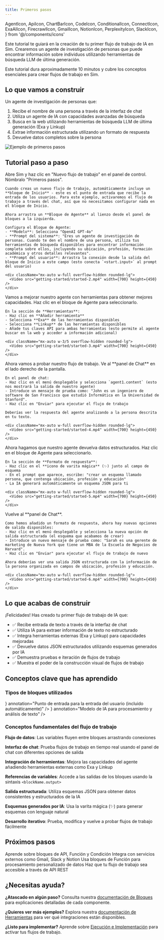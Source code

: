 ```yaml
---
title: Primeros pasos
---
```


  AgentIcon,
  ApiIcon,
  ChartBarIcon,
  CodeIcon,
  ConditionalIcon,
  ConnectIcon,
  ExaAIIcon,
  FirecrawlIcon,
  GmailIcon,
  NotionIcon,
  PerplexityIcon,
  SlackIcon,
} from '@/components/icons'

Este tutorial te guiará en la creación de tu primer flujo de trabajo de IA en Sim. Crearemos un agente de investigación de personas que puede encontrar información sobre individuos utilizando herramientas de búsqueda LLM de última generación.

<Callout type="info">
  Este tutorial dura aproximadamente 10 minutos y cubre los conceptos esenciales para crear flujos de trabajo en Sim.
</Callout>

## Lo que vamos a construir

Un agente de investigación de personas que:
1. Recibe el nombre de una persona a través de la interfaz de chat
2. Utiliza un agente de IA con capacidades avanzadas de búsqueda
3. Busca en la web utilizando herramientas de búsqueda LLM de última generación (Exa y Linkup)
4. Extrae información estructurada utilizando un formato de respuesta
5. Devuelve datos completos sobre la persona

<Image
  src="/static/getting-started/started-1.png"
  alt="Ejemplo de primeros pasos"
  width={800}
  height={500}
/>

## Tutorial paso a paso

<Steps>
  <Step title="Crear flujo de trabajo y añadir agente de IA">
    Abre Sim y haz clic en "Nuevo flujo de trabajo" en el panel de control. Nómbralo "Primeros pasos".
    
    Cuando creas un nuevo flujo de trabajo, automáticamente incluye un **bloque de Inicio** - este es el punto de entrada que recibe la entrada de los usuarios. Para este ejemplo, activaremos el flujo de trabajo a través del chat, así que no necesitamos configurar nada en el bloque de Inicio.
    
    Ahora arrastra un **Bloque de Agente** al lienzo desde el panel de bloques a la izquierda.
    
    Configura el Bloque de Agente:
    - **Modelo**: Selecciona "OpenAI GPT-4o"
    - **Prompt del sistema**: "Eres un agente de investigación de personas. Cuando te den el nombre de una persona, utiliza tus herramientas de búsqueda disponibles para encontrar información completa sobre ellos, incluyendo su ubicación, profesión, formación académica y otros detalles relevantes".
    - **Prompt del usuario**: Arrastra la conexión desde la salida del bloque de Inicio a este campo (esto conecta `<start.input>` al prompt del usuario)
    
    <div className="mx-auto w-full overflow-hidden rounded-lg">
      <Video src="getting-started/started-2.mp4" width={700} height={450} />
    </div>
  </Step>
  
  <Step title="Añadir herramientas al agente">
    Vamos a mejorar nuestro agente con herramientas para obtener mejores capacidades. Haz clic en el bloque de Agente para seleccionarlo.
    
    En la sección de **Herramientas**:
    - Haz clic en **Añadir herramienta**
    - Selecciona **Exa** de las herramientas disponibles
    - Selecciona **Linkup** de las herramientas disponibles
    - Añade tus claves API para ambas herramientas (esto permite al agente buscar en la web y acceder a información adicional)
    
    <div className="mx-auto w-3/5 overflow-hidden rounded-lg">
      <Video src="getting-started/started-3.mp4" width={700} height={450} />
    </div>
  </Step>
  
  <Step title="Probar el flujo de trabajo básico">
    Ahora vamos a probar nuestro flujo de trabajo. Ve al **panel de Chat** en el lado derecho de la pantalla.
    
    En el panel de chat:
    - Haz clic en el menú desplegable y selecciona `agent1.content` (esto nos mostrará la salida de nuestro agente)
    - Introduce un mensaje de prueba como: "John es un ingeniero de software de San Francisco que estudió Informática en la Universidad de Stanford".
    - Haz clic en "Enviar" para ejecutar el flujo de trabajo
    
    Deberías ver la respuesta del agente analizando a la persona descrita en tu texto.
    
    <div className="mx-auto w-full overflow-hidden rounded-lg">
      <Video src="getting-started/started-4.mp4" width={700} height={450} />
    </div>
  </Step>
  
  <Step title="Añadir salida estructurada">
    Ahora hagamos que nuestro agente devuelva datos estructurados. Haz clic en el bloque de Agente para seleccionarlo.
    
    En la sección de **Formato de respuesta**:
    - Haz clic en el **icono de varita mágica** (✨) junto al campo de esquema
    - En el prompt que aparece, escribe: "crear un esquema llamado persona, que contenga ubicación, profesión y educación"
    - La IA generará automáticamente un esquema JSON para ti
    
    <div className="mx-auto w-full overflow-hidden rounded-lg">
      <Video src="getting-started/started-5.mp4" width={700} height={450} />
    </div>
  </Step>
  
  <Step title="Probar la salida estructurada">
    Vuelve al **panel de Chat**.
    
    Como hemos añadido un formato de respuesta, ahora hay nuevas opciones de salida disponibles:
    - Haz clic en el menú desplegable y selecciona la nueva opción de salida estructurada (el esquema que acabamos de crear)
    - Introduce un nuevo mensaje de prueba como: "Sarah es una gerente de marketing de Nueva York que tiene un MBA de la Escuela de Negocios de Harvard".
    - Haz clic en "Enviar" para ejecutar el flujo de trabajo de nuevo
    
    Ahora deberías ver una salida JSON estructurada con la información de la persona organizada en campos de ubicación, profesión y educación.
    
    <div className="mx-auto w-full overflow-hidden rounded-lg">
      <Video src="getting-started/started-6.mp4" width={700} height={450} />
    </div>
  </Step>
</Steps>

## Lo que acabas de construir

¡Felicidades! Has creado tu primer flujo de trabajo de IA que:
- ✅ Recibe entrada de texto a través de la interfaz de chat
- ✅ Utiliza IA para extraer información de texto no estructurado
- ✅ Integra herramientas externas (Exa y Linkup) para capacidades mejoradas
- ✅ Devuelve datos JSON estructurados utilizando esquemas generados por IA
- ✅ Demuestra pruebas e iteración de flujos de trabajo
- ✅ Muestra el poder de la construcción visual de flujos de trabajo

## Conceptos clave que has aprendido

### Tipos de bloques utilizados

<Files>
  <File
    name="Bloque de inicio"
    icon={<ConnectIcon className="h-4 w-4" />}
    annotation="Punto de entrada para la entrada del usuario (incluido automáticamente)"
  />
  <File
    name="Bloque de agente"
    icon={<AgentIcon className="h-4 w-4" />}
    annotation="Modelo de IA para procesamiento y análisis de texto"
  />
</Files>

### Conceptos fundamentales del flujo de trabajo

**Flujo de datos**: Las variables fluyen entre bloques arrastrando conexiones

**Interfaz de chat**: Prueba flujos de trabajo en tiempo real usando el panel de chat con diferentes opciones de salida

**Integración de herramientas**: Mejora las capacidades del agente añadiendo herramientas externas como Exa y Linkup

**Referencias de variables**: Accede a las salidas de los bloques usando la sintaxis `<blockName.output>`

**Salida estructurada**: Utiliza esquemas JSON para obtener datos consistentes y estructurados de la IA

**Esquemas generados por IA**: Usa la varita mágica (✨) para generar esquemas con lenguaje natural

**Desarrollo iterativo**: Prueba, modifica y vuelve a probar flujos de trabajo fácilmente

## Próximos pasos

<Cards>
  <Card title="Añadir más bloques" href="/blocks">
    Aprende sobre bloques de API, Función y Condición
  </Card>
  <Card title="Usar herramientas" href="/tools">
    Integra con servicios externos como Gmail, Slack y Notion
  </Card>
  <Card title="Añadir lógica personalizada" href="/blocks/function">
    Usa bloques de Función para procesamiento personalizado de datos
  </Card>
  <Card title="Implementar tu flujo de trabajo" href="/execution">
    Haz que tu flujo de trabajo sea accesible a través de API REST
  </Card>
</Cards>

## ¿Necesitas ayuda?

**¿Atascado en algún paso?** Consulta nuestra [documentación de Bloques](/blocks) para explicaciones detalladas de cada componente.

**¿Quieres ver más ejemplos?** Explora nuestra [documentación de Herramientas](/tools) para ver qué integraciones están disponibles.

**¿Listo para implementar?** Aprende sobre [Ejecución e Implementación](/execution) para activar tus flujos de trabajo.
